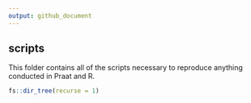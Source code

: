 ```yaml
---
output: github_document
---
```


## scripts

This folder contains all of the scripts necessary to reproduce anything 
conducted in Praat and R.

```r
fs::dir_tree(recurse = 1)
```
